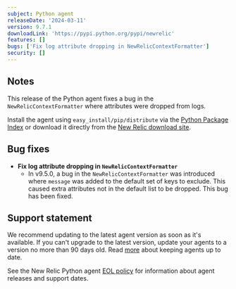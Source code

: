 ```yaml
---
subject: Python agent
releaseDate: '2024-03-11'
version: 9.7.1
downloadLink: 'https://pypi.python.org/pypi/newrelic'
features: []
bugs: ['Fix log attribute dropping in NewRelicContextFormatter']
security: []
---
```


## Notes

This release of the Python agent fixes a bug in the `NewRelicContextFormatter` where attributes were dropped from logs.

Install the agent using `easy_install/pip/distribute` via the [Python Package Index](https://pypi.python.org/pypi/newrelic) or download it directly from the [New Relic download site](https://download.newrelic.com/python_agent/release).

## Bug fixes

* **Fix log attribute dropping in `NewRelicContextFormatter`**
  * In v9.5.0, a bug in the `NewRelicContextFormatter` was introduced where `message` was added to the default set of keys to exclude. This caused extra attributes not in the default list to be dropped. This bug has been fixed.

## Support statement

We recommend updating to the latest agent version as soon as it's available. If you can't upgrade to the latest version, update your agents to a version no more than 90 days old. Read [more](/docs/new-relic-solutions/new-relic-one/install-configure/update-new-relic-agent/) about keeping agents up to date.

See the New Relic Python agent [EOL policy](/docs/apm/agents/python-agent/getting-started/python-agent-eol-policy/) for information about agent releases and support dates.
